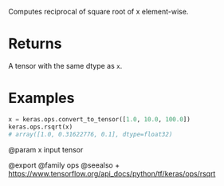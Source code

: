 Computes reciprocal of square root of x element-wise.

# Returns
A tensor with the same dtype as `x`.

# Examples
```python
x = keras.ops.convert_to_tensor([1.0, 10.0, 100.0])
keras.ops.rsqrt(x)
# array([1.0, 0.31622776, 0.1], dtype=float32)
```

@param x input tensor

@export
@family ops
@seealso
+ <https://www.tensorflow.org/api_docs/python/tf/keras/ops/rsqrt>
